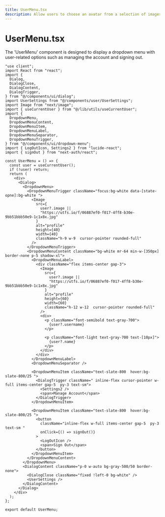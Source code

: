 ```yaml
---
title: UserMenu.tsx
description: Allow users to choose an avatar from a selection of images.
---
```


# UserMenu.tsx

The 'UserMenu' component is designed to display a dropdown menu with user-related options such as managing the account and signing out.


```tsx
"use client";
import React from "react";
import {
  Dialog,
  DialogClose,
  DialogContent,
  DialogTrigger,
} from "@/components/ui/dialog";
import UserSettings from "@/components/user/UserSettings";
import Image from "next/image";
import { useCurrentUser } from "@/lib/utils/useCurrentUser";
import {
  DropdownMenu,
  DropdownMenuContent,
  DropdownMenuItem,
  DropdownMenuLabel,
  DropdownMenuSeparator,
  DropdownMenuTrigger,
} from "@/components/ui/dropdown-menu";
import { LogOutIcon, Settings2 } from "lucide-react";
import { signOut } from "next-auth/react";
```

```tsx
const UserMenu = () => {
  const user = useCurrentUser();
  if (!user) return;
  return (
    <div>
      <Dialog>
        <DropdownMenu>
          <DropdownMenuTrigger className="focus:bg-white data-[state-opne]:bg-white ">
            <Image
              src={
                user?.image ||
                "https://utfs.io/f/06887ef0-f017-4ff8-b30e-9bb51bbb50e9-1c1x8x.jpg"
              }
              alt="profile"
              height={40}
              width={40}
              className="h-9 w-9  cursor-pointer rounded-full"
            />
          </DropdownMenuTrigger>
          <DropdownMenuContent className="bg-white mr-64 min-w-[350px] border-none p-5 shadow-xl">
            <DropdownMenuLabel>
              <div className="flex items-center gap-3">
                <Image
                  src={
                    user?.image ||
                    "https://utfs.io/f/06887ef0-f017-4ff8-b30e-9bb51bbb50e9-1c1x8x.jpg"
                  }
                  alt="profile"
                  height={60}
                  width={60}
                  className="h-12 w-12  cursor-pointer rounded-full"
                />
                <div>
                  <p className="font-semibold text-gray-700">
                    {user?.username}
                  </p>

                  <p className="font-light text-gray-700 text-[10px]">
                    {user?.name}
                  </p>
                </div>
              </div>
            </DropdownMenuLabel>
            <DropdownMenuSeparator />

            <DropdownMenuItem className="text-slate-800  hover:bg-slate-800/25 ">
              <DialogTrigger className=" inline-flex cursor-pointer w-full items-center gap-5  py-3 text-sm">
                <Settings2 />
                <span>Manage Account</span>
              </DialogTrigger>
            </DropdownMenuItem>

            <DropdownMenuItem className="text-slate-800  hover:bg-slate-800/25 ">
              <button
                className="inline-flex w-full items-center gap-5  py-3 text-sm "
                onClick={() => signOut()}
              >
                <LogOutIcon />
                <span>Sign Out</span>
              </button>
            </DropdownMenuItem>
          </DropdownMenuContent>
        </DropdownMenu>
        <DialogContent className="p-0 w-auto bg-gray-500/50 border-none">
          <DialogClose className="fixed !left-0 bg-white" />
          <UserSettings />
        </DialogContent>
      </Dialog>
    </div>
  );
};

export default UserMenu;
```
